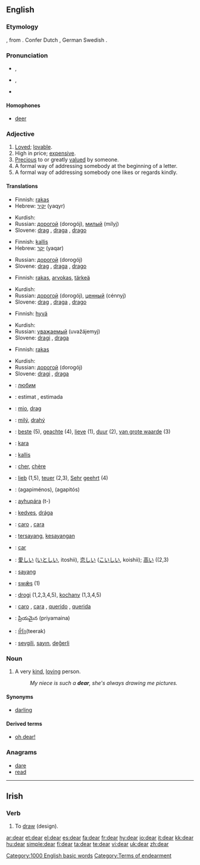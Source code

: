{{wikipedia}}
==English==

{{rank|friend|herself|year|295|dear|high|above|received}}

===Etymology===
{{ME.}} {{term|dere|lang=enm}}, from {{OE.}} {{term|deore|dēore|lang=ang}}. Confer Dutch {{term|duur||costly|lang=nl}}, German {{term|teuer||dear|lang=de}} Swedish {{term|dyr||expensive|lang=sv}}.

===Pronunciation===
*{{a|RP}} {{IPA|/dɪə/}}, {{SAMPA|/dI@/}}
*{{a|GenAm}} {{IPA|/dɪɹ/}}, {{SAMPA|/dIr/}}
*{{audio|en-us-dear.ogg|Audio (US)}}
*:{{rhymes|ɪə(r)}}

====Homophones====
*[[deer]]

===Adjective===
{{en-adj|dearer|dearest}}

# [[love|Loved]]; [[lovable]].
# High in price; [[expensive]].
# [[precious|Precious]] to or greatly [[value]]d by someone.
# A formal way of addressing somebody at the beginning of a letter.
# A formal way of addressing somebody one likes or regards kindly.

====Translations====
{{trans-top|loved; lovable}}
*Finnish: [[rakas]]
*Hebrew: [[יקיר]] (yaqyr)
{{trans-mid}}
*Kurdish: {{KUchar|[[خۆشه‌ویست]]}}
*Russian: [[дорогой]] (dorogój), [[милый]] (mílyj)
*Slovene: [[drag]] {{m}}, [[draga]] {{f}}, [[drago]] {{n}}
{{trans-bottom}}

{{trans-top|high in price; expensive}}
*Finnish: [[kallis]]
*Hebrew: [[יקר]] (yaqar)
{{trans-mid}}
*Russian: [[дорогой]] (dorogój)
*Slovene: [[drag]] {{m}}, [[draga]] {{f}}, [[drago]] {{n}}
{{trans-bottom}}

{{trans-top|precious to or greatly valued by someone}}
*Finnish: [[rakas]], [[arvokas]], [[tärkeä]]
{{trans-mid}}
*Kurdish: {{KUchar|[[ئازیز]]}}
*Russian: [[дорогой]] (dorogój), [[ценный]] (cénnyj)
*Slovene: [[drag]] {{m}}, [[draga]] {{f}}, [[drago]] {{n}}
{{trans-bottom}}

{{trans-top|a formal way of addressing somebody at the beginning of a letter}}
*Finnish: [[hyvä]]
{{trans-mid}}
*Kurdish: {{KUchar|[[به‌ڕێز]]}}
*Russian: [[уважаемый]] (uvažájemyj)
*Slovene: [[dragi]] {{m}}, [[draga]] {{f}}
{{trans-bottom}}

{{trans-top|a formal way of addressing somebody one likes or regards kindly}}
*Finnish: [[rakas]]
{{trans-mid}}
*Kurdish: {{KUchar|[[گیان]]}}
*Russian: [[дорогой]] (dorogój)
*Slovene: [[dragi]] {{m}}, [[draga]] {{f}}
{{trans-bottom}}

{{checktrans-top}}
*{{ttbc|Bulgarian}}: [[любим]] {{m}}
*{{ttbc|Catalan}}: estimat {{m}}, estimada {{f}}
*{{ttbc|Croatian}}: [[mio]], [[drag]]
*{{ttbc|Czech}}: [[milý]], [[drahý]]
*{{ttbc|Dutch}}: [[beste]] (5), [[geachte]] (4), [[lieve]] (1), [[duur]] (2), [[van grote waarde]] (3)
*{{ttbc|Esperanto}}: [[kara]]
*{{ttbc|Estonian}}: [[kallis#Estonian|kallis]]
*{{ttbc|French}}: [[cher]], [[chère]]
*{{ttbc|German}}: [[lieb]] (1,5), [[teuer]] (2,3), [[Sehr]] [[geehrt]] (4)
*{{ttbc|Greek}}: {{t|el|αγαπημένος|m|}} (agapiménos), {{t|el|αγαπητός|m|}} (agapitós)
*{{ttbc|Guaraní}}: [[ayhupára]] (t-)
*{{ttbc|Hungarian}}: [[kedves]], [[drága]]
*{{ttbc|Italian}}: [[caro]] {{m}}, [[cara]] {{f}}
*{{ttbc|Indonesian}}: [[sayang|tersayang]], [[sayang|kesayangan]]
*{{ttbc|Interlingua}}: [[car]]
*{{ttbc|Japanese}}: [[愛しい]] ([[いとしい]], itoshii), [[恋しい]] ([[こいしい]], koishii); [[高い]] ((2,3)
*{{ttbc|Malay}}: [[sayang]]
*{{ttbc|Old English}}: [[swæs|swǣs]] (1)
*{{ttbc|Polish}}: [[drogi]] {{m}} (1,2,3,4,5), [[kochany]] (1,3,4,5)
*{{ttbc|Portuguese}}: [[caro]] {{m}}, [[cara]] {{f}}, [[querido]] {{m}}, [[querida]] {{f}}
*{{ttbc|Telugu}}: ప్రియమైన (priyamaina)
*{{ttbc|Thai}}: [[ที่รัก]](teerak)
*{{ttbc|Turkish}}: [[sevgili]], [[sayın]], [[değerli]]
{{trans-bottom}}

===Noun===
{{en-noun}}

# A very [[kind]], [[loving]] person.
#:''My niece is such a '''dear''', she's always drawing me pictures.''

====Synonyms====
*{{i-c|Kind loving person}} [[darling]]

====Derived terms====
*[[oh dear|oh dear!]]

===Anagrams===
*[[dare]]
*[[read]]

[[Category:1000 English basic words]]
[[Category:Terms of endearment]]

----

==Irish==

===Verb===
{{infl|ga|verb}}

# To [[draw]] (design).

[[ar:dear]]
[[et:dear]]
[[el:dear]]
[[es:dear]]
[[fa:dear]]
[[fr:dear]]
[[hy:dear]]
[[io:dear]]
[[it:dear]]
[[kk:dear]]
[[hu:dear]]
[[simple:dear]]
[[fi:dear]]
[[ta:dear]]
[[te:dear]]
[[vi:dear]]
[[uk:dear]]
[[zh:dear]]